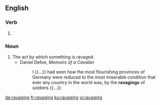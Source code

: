 ==English==

===Verb===
{{head|en|present participle}}

# {{present participle of|ravage|lang=en|nocat=1}}

===Noun===
{{en-noun}}

# The act by which something is ravaged.
#* Daniel Defoe, ''Memoirs of a Cavalier''
#*: I {{...}} had seen how the most flourishing provinces of Germany were reduced to the most miserable condition that ever any country in the world was, by the '''ravagings''' of soldiers {{...}}

[[de:ravaging]]
[[fr:ravaging]]
[[ku:ravaging]]
[[vi:ravaging]]